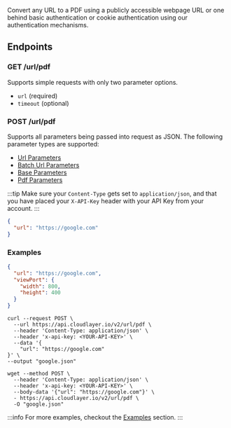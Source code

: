 
Convert any URL to a PDF using a publicly accessible webpage URL or one behind basic authentication or cookie authentication using our authentication mechanisms.

## Endpoints

### GET /url/pdf

Supports simple requests with only two parameter options.

- `url` (required)
- `timeout` (optional)

<BaseUrlCodeBlock
  path="/url/pdf?url={url}&timeout={timeout}"
  title="GET /url/pdf"
/>

### POST /url/pdf

Supports all parameters being passed into request as JSON. The following parameter types are supported:

- [Url Parameters](#url-parameters)
- [Batch Url Parameters](#batch-url-parameters)
- [Base Parameters](#base-parameters)
- [Pdf Parameters](#pdf-parameters)

:::tip
Make sure your `Content-Type` gets set to `application/json`, and that you have placed your `X-API-Key` header with your API Key from your account.
:::

<BaseUrlCodeBlock path="/url/pdf" title="POST /url/pdf" />

```json title="JSON Payload"
{
  "url": "https://google.com"
}
```

### Examples

```json title="Viewport Example"
{
  "url": "https://google.com",
  "viewPort": {
    "width": 800,
    "height": 400
  }
}
```

```shell title="cURL Example"
curl --request POST \
  --url https://api.cloudlayer.io/v2/url/pdf \
  --header 'Content-Type: application/json' \
  --header 'x-api-key: <YOUR-API-KEY>' \
  --data '{
	"url": "https://google.com"
}' \
--output "google.json"
```

```shell title="Wget Example"
wget --method POST \
  --header 'Content-Type: application/json' \
  --header 'x-api-key: <YOUR-API-KEY>' \
  --body-data '{"url": "https://google.com"}' \
  - https://api.cloudlayer.io/v2/url/pdf \
  -O "google.json"
```

:::info
For more examples, checkout the [Examples](examples/) section.
:::
